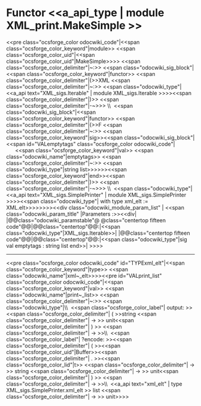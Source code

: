 =Functor <<a_api_type | module XML_print.MakeSimple >> =
<<pre class="ocsforge_color odocwiki_code"|<<span class="ocsforge_color_keyword"|module>> <<span class="ocsforge_color_uid"|<<span class="ocsforge_color_uid"|MakeSimple>>>> <<span class="ocsforge_color_delimiter"|~:>> <<span class="odocwiki_sig_block"|<<span class="ocsforge_color_keyword"|functor>> <<span class="ocsforge_color_delimiter"|(>>XML <<span class="ocsforge_color_delimiter"|~:>> <<span class="odocwiki_type"|<<a_api text="XML_sigs.Iterable" | module XML_sigs.Iterable >>>><<span class="ocsforge_color_delimiter"|)>> <<span class="ocsforge_color_delimiter"|-~>>> \\  <<span class="odocwiki_sig_block"|<<span class="ocsforge_color_keyword"|functor>> <<span class="ocsforge_color_delimiter"|(>>F <<span class="ocsforge_color_delimiter"|~:>> <<span class="ocsforge_color_keyword"|sig>><<span class="odocwiki_sig_block"|<<span id="VALemptytags" class="ocsforge_color odocwiki_code"|      <<span class="ocsforge_color_keyword"|val>> <<span class="odocwiki_name"|emptytags>> <<span class="ocsforge_color_delimiter"|~:>> <<span class="odocwiki_type"|string list>>>>>><<span class="ocsforge_color_keyword"|end>><<span class="ocsforge_color_delimiter"|)>> <<span class="ocsforge_color_delimiter"|-~>>> \\  <<span class="odocwiki_type"|<<a_api text="XML_sigs.SimplePrinter" | module XML_sigs.SimplePrinter >>>><<span class="odocwiki_type"| with type xml_elt := XML.elt>>>>>>>><<div class="odocwiki_module_param_list" | <<span class="odocwiki_param_title" |Parameters :>><<div|
|@@class="odocwiki_paramstable"@ @class="centertop fifteen code"@@{{{XML}}}|@@class="centertop"@@:|<<span class="odocwiki_type"|XML_sigs.Iterable>>|
|@@class="centertop fifteen code"@@{{{F}}}|@@class="centertop"@@:|<<span class="odocwiki_type"|sig val emptytags : string list end>>|
>>>>

----
<<pre class="ocsforge_color odocwiki_code" id="TYPExml_elt"|<<span class="ocsforge_color_keyword"|type>> <<span class="odocwiki_name"|xml~_elt>>>><<pre id="VALprint_list" class="ocsforge_color odocwiki_code"|<<span class="ocsforge_color_keyword"|val>> <<span class="odocwiki_name"|print~_list>> <<span class="ocsforge_color_delimiter"|~:>> <<span class="odocwiki_type"|\\  <<span class="ocsforge_color_label"| output: >><<span class="ocsforge_color_delimiter"| ( >>string <<span class="ocsforge_color_delimiter"| -> >> unit<<span class="ocsforge_color_delimiter"| ) >> <<span class="ocsforge_color_delimiter"| -> >>\\  <<span class="ocsforge_color_label"| ?encode: >><<span class="ocsforge_color_delimiter"| ( >><<span class="ocsforge_color_uid"|Buffer>><<span class="ocsforge_color_delimiter"| . >><<span class="ocsforge_color_lid"|t>> <<span class="ocsforge_color_delimiter"| -> >> string <<span class="ocsforge_color_delimiter"| -> >> unit<<span class="ocsforge_color_delimiter"| ) >> <<span class="ocsforge_color_delimiter"| -> >>\\  <<a_api text="xml_elt" | type XML_sigs.SimplePrinter.xml_elt >> list <<span class="ocsforge_color_delimiter"| -> >> unit>>>>